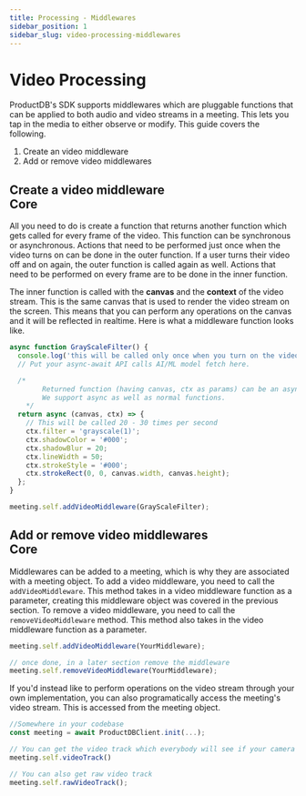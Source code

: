 ```yaml
---
title: Processing - Middlewares
sidebar_position: 1
sidebar_slug: video-processing-middlewares
---
```


# Video Processing

ProductDB's SDK supports middlewares which are pluggable functions that can be applied to both audio and video streams in a meeting. This lets you tap in the media to either observe or modify. This guide covers the following.

1. Create an video middleware
2. Add or remove video middlewares

## Create a video middleware <div class="header-tag tag-core">Core</div>

<Tabs groupId="framework">
<TabItem value="js" label="Javascript">

All you need to do is create a function that returns another function which gets called for every frame of the video. This function can be synchronous or asynchronous. Actions that need to be performed just once when the video turns on can be done in the outer function. If a user turns their video off and on again, the outer function is called again as well. Actions that need to be performed on every frame are to be done in the inner function.

The inner function is called with the **canvas** and the **context** of the video stream. This is the same canvas that is used to render the video stream on the screen. This means that you can perform any operations on the canvas and it will be reflected in realtime. Here is what a middleware function looks like.

```jsx
async function GrayScaleFilter() {
  console.log('this will be called only once when you turn on the video');
  // Put your async-await API calls AI/ML model fetch here.

  /*
		Returned function (having canvas, ctx as params) can be an async function as well.
		We support async as well as normal functions.
	*/
  return async (canvas, ctx) => {
    // This will be called 20 - 30 times per second
    ctx.filter = 'grayscale(1)';
    ctx.shadowColor = '#000';
    ctx.shadowBlur = 20;
    ctx.lineWidth = 50;
    ctx.strokeStyle = '#000';
    ctx.strokeRect(0, 0, canvas.width, canvas.height);
  };
}

meeting.self.addVideoMiddleware(GrayScaleFilter);
```

</TabItem>
</Tabs>

## Add or remove video middlewares <div class="header-tag tag-core">Core</div>

<Tabs groupId="framework">
<TabItem value="js" label="Javascript">

Middlewares can be added to a meeting, which is why they are associated with a meeting object. To add a video middleware, you need to call the `addVideoMiddleware`. This method takes in a video middleware function as a parameter, creating this middleware object was covered in the previous section. To remove a video middleware, you need to call the `removeVideoMiddleware` method. This method also takes in the video middleware function as a parameter.

```jsx
meeting.self.addVideoMiddleware(YourMiddleware);

// once done, in a later section remove the middleware
meeting.self.removeVideoMiddleware(YourMiddleware);
```

If you'd instead like to perform operations on the video stream through your own implementation, you can also programatically access the meeting's video stream. This is accessed from the meeting object.

```jsx
//Somewhere in your codebase
const meeting = await ProductDBClient.init(...);

// You can get the video track which everybody will see if your camera is turned on
meeting.self.videoTrack()

// You can also get raw video track
meeting.self.rawVideoTrack();
```

</TabItem>
</Tabs>

<head>
  <title>Processing - Middlewares Guide</title>
</head>
